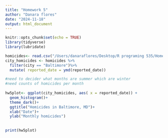 ```yaml
---
title: "Homework 5"
author: "Danara flores"
date: "2024-11-18"
output: html_document
---
```


```r
knitr::opts_chunk$set(echo = TRUE)
library(tidyverse)
library(lubridate)
```

```r
homicides<- read.csv("/Users/danaraflores/Desktop/R programing 535/Homework 5/hw 5/data/homicide-data.csv")
city_homicides <- homicides %>%
  filter(city == "Baltimore")%>% 
  mutate( reported_date = ymd(reported_date))

#need to decider what months are summer which are winter
#need counts of homicides per month 
  
hw5plot<- ggplot(city_homicides, aes( x = reported_date)) +
  geom_histogram()+
  theme_dark()+
  ggtitle("Homicides in Baltimore, MD")+
  xlab("Date")+
  ylab("Monthly homicides")
  
  
print(hw5plot)


```

```r

```

